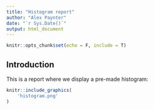 ```yaml
---
title: "Histogram report"
author: "Alex Paynter"
date: "`r Sys.Date()`"
output: html_document
---
```


```r
knitr::opts_chunk$set(echo = F, include = T)
```

## Introduction

This is a report where we display a pre-made histogram:

```r
knitr::include_graphics(
	'histogram.png'
)
```

